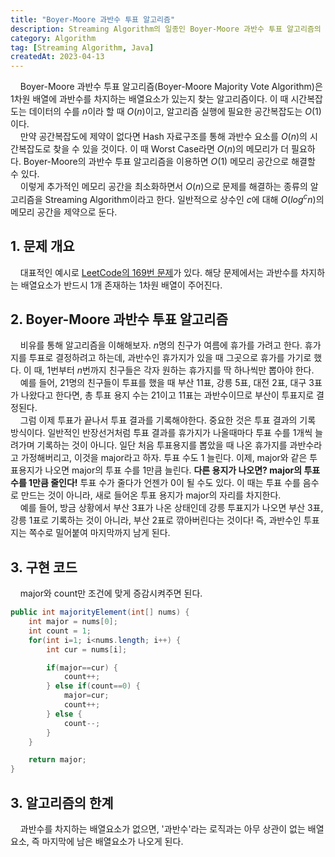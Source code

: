 ```yaml
---
title: "Boyer-Moore 과반수 투표 알고리즘"
description: Streaming Algorithm의 일종인 Boyer-Moore 과반수 투표 알고리즘의 내용을 정리했습니다.
category: Algorithm
tag: [Streaming Algorithm, Java]
createdAt: 2023-04-13
---
```


&nbsp; &nbsp; Boyer-Moore 과반수 투표 알고리즘(Boyer-Moore Majority Vote Algorithm)은 1차원 배열에 과반수를 차지하는 배열요소가 있는지 찾는 알고리즘이다.
이 때 시간복잡도는 데이터의 수를 $n$이라 할 때 $O(n)$이고, 알고리즘 실행에 필요한 공간복잡도는 $O(1)$이다.<br/>
&nbsp; &nbsp; 만약 공간복잡도에 제약이 없다면 Hash 자료구조를 통해 과반수 요소를 $O(n)$의 시간복잡도로 찾을 수 있을 것이다.
이 때 Worst Case라면 $O(n)$의 메모리가 더 필요하다. Boyer-Moore의 과반수 투표 알고리즘을 이용하면 $O(1)$ 메모리 공간으로 해결할 수 있다.<br/>
&nbsp; &nbsp; 이렇게 추가적인 메모리 공간을 최소화하면서 $O(n)$으로 문제를 해결하는 종류의 알고리즘을 Streaming Algorithm이라고 한다.
일반적으로 상수인 $c$에 대해 $O({log}^c n)$의 메모리 공간을 제약으로 둔다.

## 1. 문제 개요

&nbsp; &nbsp; 대표적인 예시로 [LeetCode의 169번 문제](https://leetcode.com/problems/majority-element/)가 있다. 해당 문제에서는 과반수를 차지하는 배열요소가 반드시 1개 존재하는 1차원 배열이 주어진다.

## 2. Boyer-Moore 과반수 투표 알고리즘

&nbsp; &nbsp; 비유를 통해 알고리즘을 이해해보자. $n$명의 친구가 여름에 휴가를 가려고 한다. 휴가지를 투표로 결정하려고 하는데, 과반수인 휴가지가 있을 때 그곳으로 휴가를 가기로 했다. 이 때, 1번부터 $n$번까지 친구들은 각자 원하는 휴가지를 딱 하나씩만 뽑아야 한다.  
&nbsp; &nbsp; 예를 들어, 21명의 친구들이 투표를 했을 때 부산 11표, 강릉 5표, 대전 2표, 대구 3표가 나왔다고 한다면, 총 투표 용지 수는 21이고 11표는 과반수이므로 부산이 투표지로 결정된다.  
&nbsp; &nbsp; 그럼 이제 투표가 끝나서 투표 결과를 기록해야한다. 중요한 것은 투표 결과의 기록 방식이다. 일반적인 반장선거처럼 투표 결과를 휴가지가 나올때마다 투표 수를 1개씩 늘려가며 기록하는 것이 아니다. 일단 처음 투표용지를 뽑았을 때 나온 휴가지를 과반수라고 가정해버리고, 이것을 major라고 하자. 투표 수도 1 늘린다. 이제, major와 같은 투표용지가 나오면 major의 투표 수를 1만큼 늘린다. **다른 용지가 나오면? major의 투표 수를 1만큼 줄인다!** 투표 수가 줄다가 언젠가 0이 될 수도 있다. 이 때는 투표 수를 음수로 만드는 것이 아니라, 새로 들어온 투표 용지가 major의 자리를 차지한다.  
&nbsp; &nbsp; 예를 들어, 방금 상황에서 부산 3표가 나온 상태인데 강릉 투표지가 나오면 부산 3표, 강릉 1표로 기록하는 것이 아니라, 부산 2표로 깎아버린다는 것이다! 즉, 과반수인 투표지는 쪽수로 밀어붙여 마지막까지 남게 된다.

## 3. 구현 코드

&nbsp; &nbsp; major와 count만 조건에 맞게 증감시켜주면 된다.

```java
public int majorityElement(int[] nums) {
    int major = nums[0];
    int count = 1;
    for(int i=1; i<nums.length; i++) {
        int cur = nums[i];

        if(major==cur) {
            count++;
        } else if(count==0) {
            major=cur;
            count++;
        } else {
            count--;
        }
    }

    return major;
}
```

## 3. 알고리즘의 한계

&nbsp; &nbsp; 과반수를 차지하는 배열요소가 없으면, '과반수'라는 로직과는 아무 상관이 없는 배열요소, 즉 마지막에 남은 배열요소가 나오게 된다.
